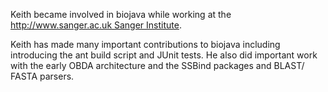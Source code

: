 Keith became involved in biojava while working at the [[http://www.sanger.ac.uk Sanger Institute]]. 

Keith has made many important contributions to biojava including introducing the ant build script and JUnit tests. He also did important work with the early OBDA architecture and the SSBind packages and BLAST/ FASTA parsers.